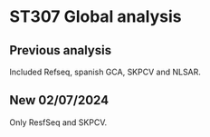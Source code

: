 # ST307 Global analysis

## Previous analysis

Included Refseq, spanish GCA, SKPCV and NLSAR.

## New 02/07/2024

Only ResfSeq and SKPCV.


